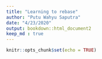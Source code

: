 ```yaml
---
title: "Learning to rebase"
author: "Putu Wahyu Saputra"
date: "4/23/2020"
output: bookdown::html_document2
keep_md : true
---
```


```r
knitr::opts_chunk$set(echo = TRUE)
```

